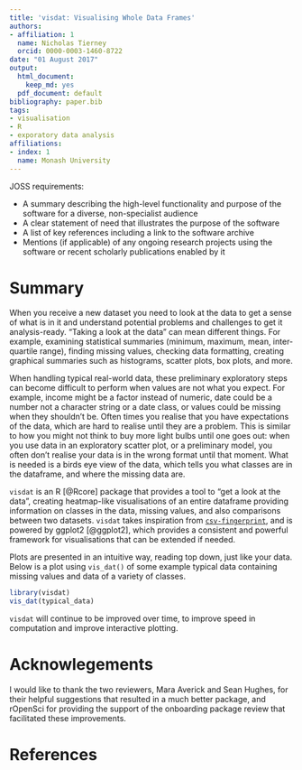 ```yaml
---
title: 'visdat: Visualising Whole Data Frames'
authors:
- affiliation: 1
  name: Nicholas Tierney
  orcid: 0000-0003-1460-8722
date: "01 August 2017"
output:
  html_document:
    keep_md: yes
  pdf_document: default
bibliography: paper.bib
tags:
- visualisation
- R
- exporatory data analysis
affiliations:
- index: 1
  name: Monash University
---
```


JOSS requirements:

- A summary describing the high-level functionality and purpose of the software for a diverse, non-specialist audience
- A clear statement of need that illustrates the purpose of the software
- A list of key references including a link to the software archive
- Mentions (if applicable) of any ongoing research projects using the software or recent scholarly publications enabled by it

# Summary

When you receive a new dataset you need to look at the data to get a sense of what is in it and understand potential problems and challenges to get it analysis-ready. "Taking a look at the data" can mean different things. For example, examining statistical summaries (minimum, maximum, mean, inter-quartile range), finding missing values, checking data formatting, creating graphical summaries such as histograms, scatter plots, box plots, and more.

When handling typical real-world data, these preliminary exploratory steps can become difficult to perform when values are not what you expect. For example, income might be a factor instead of numeric, date could be a number not a character string or a date class, or values could be missing when they shouldn't be. Often times you realise that you have expectations of the data, which are hard to realise until they are a problem. This is similar to how you might not think to buy more light bulbs until one goes out: when you use data in an exploratory scatter plot, or a preliminary model, you often don't realise your data is in the wrong format until that moment. What is needed is a birds eye view of the data, which tells you what classes are in the dataframe, and where the missing data are.

`visdat` is an R [@Rcore] package that provides a tool to "get a look at the data", creating heatmap-like visualisations of an entire dataframe providing information on classes in the data, missing values, and also comparisons between two datasets. `visdat` takes inspiration from [`csv-fingerprint`](https://github.com/setosa/csv-fingerprint), and is powered by ggplot2 [@ggplot2], which provides a consistent and powerful framework for visualisations that can be extended if needed. 

Plots are presented in an intuitive way, reading top down, just like your data. Below is a plot using `vis_dat()` of some example typical data containing missing values and data of a variety of classes.

```r
library(visdat)
vis_dat(typical_data)

```

`visdat` will continue to be improved over time, to improve speed in computation and improve interactive plotting.

# Acknowlegements

I would like to thank the two reviewers, Mara Averick and Sean Hughes, for their helpful suggestions that resulted in a much better package, and rOpenSci for providing the support of the onboarding package review that facilitated these improvements.

# References
